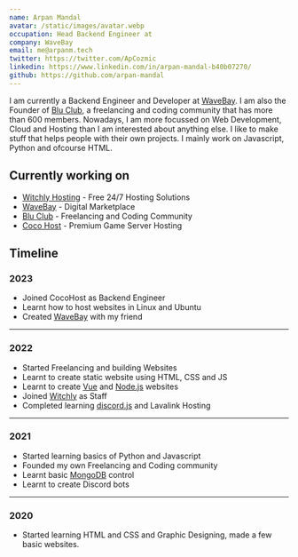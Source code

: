 ```yaml
---
name: Arpan Mandal
avatar: /static/images/avatar.webp
occupation: Head Backend Engineer at
company: WaveBay
email: me@arpanm.tech
twitter: https://twitter.com/ApCozmic
linkedin: https://www.linkedin.com/in/arpan-mandal-b40b07270/
github: https://github.com/arpan-mandal
---
```


I am currently a Backend Engineer and Developer at [WaveBay](https://sail.arpan.codes).
I am also the Founder of [Blu Club](https://discord.com/invite/mwaPKHypGF), a freelancing and coding community that has more than 600 members.
Nowadays, I am more focussed on Web Development, Cloud and Hosting than I am interested about anything else. I like to make stuff that helps people with their own projects. I mainly work on Javascript, Python and ofcourse HTML.

## Currently working on

- [Witchly Hosting](https://witchly.host) - Free 24/7 Hosting Solutions
- [WaveBay](https://sail.arpan.codes/) - Digital Marketplace
- [Blu Club](https://apms.cf/discord/) - Freelancing and Coding Community
- [Coco Host](https://cocohost.live) - Premium Game Server Hosting

## Timeline

### 2023

- Joined CocoHost as Backend Engineer
- Learnt how to host websites in Linux and Ubuntu
- Created [WaveBay](https://sail.arpan.codes) with my friend 

---

### 2022

- Started Freelancing and building Websites 
- Learnt to create static website using HTML, CSS and JS
- Learnt to create [Vue](https://vuejs.org/) and [Node.js](https://nodejs.org/en/about) websites 
- Joined [Witchly](https://witchly.host) as Staff
- Completed learning [discord.js](https://github.com/discordjs) and Lavalink Hosting

---

### 2021

- Started learning basics of Python and Javascript
- Founded my own Freelancing and Coding community
- Learnt basic [MongoDB](https://www.mongodb.com/) control
- Learnt to create Discord bots
---

### 2020

- Started learning HTML and CSS and Graphic Designing, made a few basic websites.
